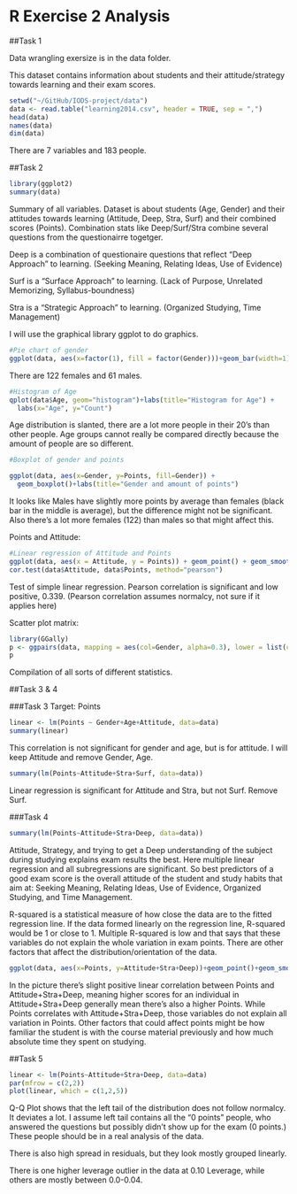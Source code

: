 # R Exercise 2 Analysis

##Task 1

Data wrangling exersize is in the data folder.

This dataset contains information about students and their attitude/strategy towards learning and their exam scores.
```r
setwd("~/GitHub/IODS-project/data")
data <- read.table("learning2014.csv", header = TRUE, sep = ",")
head(data)
names(data)
dim(data)
```

There are 7 variables and 183 people. 

##Task 2
```r
library(ggplot2)
summary(data)
```

Summary of all variables. Dataset is about students (Age, Gender) and their attitudes towards learning (Attitude, Deep, Stra, Surf) and their combined scores (Points). Combination stats like Deep/Surf/Stra combine several questions from the questionairre togetger.

Deep is a combination of questionaire questions that reflect "Deep Approach" to learning. (Seeking Meaning, Relating Ideas, Use of Evidence)

Surf is a "Surface Approach" to learning. (Lack of Purpose, Unrelated Memorizing, Syllabus-boundness)

Stra is a "Strategic Approach" to learning. (Organized Studying, Time Management)


I will use the graphical library ggplot to do graphics.

```r
#Pie chart of gender
ggplot(data, aes(x=factor(1), fill = factor(Gender)))+geom_bar(width=1)+coord_polar(theta="y")+theme_void()+labs(title="Gender")
```

There are 122 females and 61 males.

```r
#Histogram of Age
qplot(data$Age, geom="histogram")+labs(title="Histogram for Age") +
  labs(x="Age", y="Count")
```

Age distribution is slanted, there are a lot more people in their 20's than other people. Age groups cannot really be compared directly because the amount of people are so different.

```r
#Boxplot of gender and points

ggplot(data, aes(x=Gender, y=Points, fill=Gender)) + 
  geom_boxplot()+labs(title="Gender and amount of points")
```

It looks like Males have slightly more points by average than females (black bar in the middle is average), but the difference might not be significant. Also there's a lot more females (122) than males so that might affect this.

Points and Attitude:

```r
#Linear regression of Attitude and Points
ggplot(data, aes(x = Attitude, y = Points)) + geom_point() + geom_smooth(method="lm")+labs(title="Linear regression of attitude and points")
cor.test(data$Attitude, data$Points, method="pearson")
```

Test of simple linear regression. Pearson correlation is significant and low positive, 0.339. (Pearson correlation assumes normalcy, not sure if it applies here)


Scatter plot matrix:
```r
library(GGally)
p <- ggpairs(data, mapping = aes(col=Gender, alpha=0.3), lower = list(combo = wrap("facethist", bins = 20)))
p
```

Compilation of all sorts of different statistics.

##Task 3 & 4

###Task 3
Target: Points

```r
linear <- lm(Points ~ Gender+Age+Attitude, data=data)
summary(linear)
```


This correlation is not significant for gender and age, but is for attitude. I will keep Attitude and remove Gender, Age.


```r
summary(lm(Points~Attitude+Stra+Surf, data=data))
```


Linear regression is significant for Attitude and Stra, but not Surf. Remove Surf.

###Task 4

```r
summary(lm(Points~Attitude+Stra+Deep, data=data))
```

Attitude, Strategy, and trying to get a Deep understanding of the subject during studying explains exam results the best. Here multiple linear regression and all subregressions are significant. So best predictors of a good exam score is the overall attitude of the student and study habits that aim at: Seeking Meaning, Relating Ideas, Use of Evidence, Organized Studying, and Time Management.

R-squared is a statistical measure of how close the data are to the fitted regression line. If the data formed linearly on the regression line, R-squared would be 1 or close to 1. Multiple R-squared is low and that says that these variables do not explain the whole variation in exam points. There are other factors that affect the distribution/orientation of the data.


```r
ggplot(data, aes(x=Points, y=Attitude+Stra+Deep))+geom_point()+geom_smooth(method="lm")+labs(title="Linear regression of  points and attitude+stra+deep")
```

In the picture there's slight positive linear correlation between Points and Attitude+Stra+Deep, meaning higher scores for an individual in Attitude+Stra+Deep generally mean there's also a higher Points. While Points correlates with Attitude+Stra+Deep, those variables do not explain all variation in Points. Other factors that could affect points might be how familiar the student is with the course material previously and how much absolute time they spent on studying.

##Task 5

```r
linear <- lm(Points~Attitude+Stra+Deep, data=data)
par(mfrow = c(2,2))
plot(linear, which = c(1,2,5))
```

Q-Q Plot shows that the left tail of the distribution does not follow normalcy. It deviates a lot. I assume left tail contains all the "0 points" people, who answered the questions but possibly didn't show up for the exam (0 points.) These people should be in a real analysis of the data.

There is also high spread in residuals, but they look mostly grouped linearly.

There is one higher leverage outlier in the data at 0.10 Leverage, while others are mostly between 0.0-0.04.